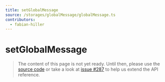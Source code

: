 ```yaml
---
title: setGlobalMessage
source: /storages/globalMessage/globalMessage.ts
contributors:
  - fabian-hiller
---
```


# setGlobalMessage

> The content of this page is not yet ready. Until then, please use the [source code](https://github.com/fabian-hiller/valibot/blob/main/library/src/storages/globalMessage/globalMessage.ts) or take a look at [issue #287](https://github.com/fabian-hiller/valibot/issues/287) to help us extend the API reference.
